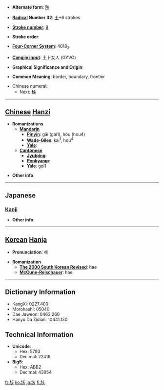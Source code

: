 * '''Alternate form''': [[陔]]

* '''[[Wiktionary:Chinese radical index| Radical]] Number 32''': [[Wiktionary:Chinese radical index 土|土]]+6 strokes

* '''[[Wiktionary:Chinese total strokes index|Stroke number]]''': [[Wiktionary:Chinese total strokes index 9|9]]

* '''Stroke order''': 

* '''[[Wiktionary:Chinese four corner index|Four-Corner System]]''': 4018<sub>2</sub>

* '''[[Wiktionary:Chinese Cangjie index|Cangjie input]]''': 土卜女人 (GYVO)

* '''Graphical Significance and Origin''': 

* '''Common Meaning''': border, boundary, frontier

* Chinese numeral:
** Next: [[秭]]

----

== [[Chinese]] [[Hanzi]] ==

* '''Romanizations'''
** '''[[Mandarin]]'''
*** '''[[Pinyin]]''': gāi (gai1), hòu (hou4)
*** '''[[Wade-Giles]]''': kai<sup>1</sup>, hou<sup>4</sup>
*** '''[[Yale]]''': 
** '''[[Cantonese]]'''
*** '''[[Jyutping]]''':
*** '''[[Penkyamp]]''': 
*** '''[[Yale]]''': goi1

* '''Other info''': 

----

==Japanese==
===[[Kanji]]===
{{kanji|on readings=[[がい]] (gai), [[かい]] (kai)
|kun readings=[[はて]] (hate), [[さかい]] (sakai)
}}

* '''Other info''':  

----

== [[Korean]] [[Hanja]] ==

* '''Pronunciation''': 해

* '''Romanization'''
** '''[[The 2000 South Korean Revised Romanization|The 2000 South Korean Revised]]''': hae
** '''[[McCune-Reischauer]]''': hae

----

== Dictionary Information ==

* KangXi: 0227.400
* Morohashi: 05040
* Dae Jaweon: 0463.260
* Hanyu Da Zidian: 10441.130

== Technical Information ==

* '''Unicode''':
** Hex: 5793
** Decimal: 22419
* '''Big5''':
** Hex: ABB2
** Decimal: 43954

[[fr:垓]]
[[ko:垓]]
[[ja:垓]]
[[fi:垓]]